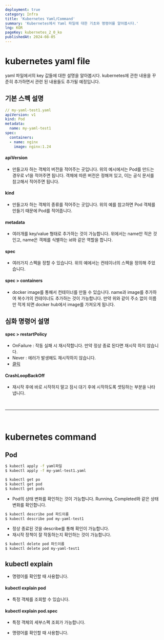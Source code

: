 ```yaml
---
deployment: true
category: Infra
title: 'Kubernetes Yaml/Command'
summary: 'Kubernetes에서 Yaml 파일에 대한 기초와 명령어를 알아봅시다.'
lng: KOR
pageKey: kubernetes_2_0_ko
publishedAt: 2024-08-05
---
```


# kubernetes yaml file

yaml 파일에서의 key 값들에 대한 설명을 알아봅시다. kubernetes에 관한 내용을 꾸준히 추가하면서 관련 된 내용들도 추가될 예정입니다.

## 기본 스펙 설명

```yaml title="yaml" showLineNumbers
// my-yaml-test1.yaml
apiVersion: v1
kind: Pod
metadata:
  name: my-yaml-test1
spec:
  containers:
  - name: nginx
    image: nginx:1.24
```

#### apiVersion

- 만들고자 하는 객체의 버전을 적어주는 곳입니다. 위의 예시에서는 Pod를 만드는 경우로 v1을 적어주면 됩니다. 객체에 따른 버전은 정해져 있고, 이는 공식 문서를 참고해서 적어주면 됩니다.

#### kind

- 만들고자 하는 객체의 종류를 적어주는 곳입니다. 위의 예를 참고하면 Pod 객체를 만들기 때문에 Pod를 적어줍니다.

#### metadata

- 여러개를 key/value 형태로 추가하는 것이 가능합니다. 위에서는 name만 적은 것인고, name은 객체를 식별하는 id와 같은 역할을 합니다.

#### spec

- 여러가지 스펙을 정할 수 있습니다. 위의 예에서는 컨테이너의 스펙을 정의해 주었습니다.

#### spec > containers

- docker image를 통해서 컨테이너를 만들 수 있습니다. name과 image를 추가하여 복수갸의 컨테이너도 추가하는 것이 가능합니다. 만약 위와 같이 주소 없이 이름만 적게 되면 docker hub에서 image를 가져오게 됩니다.

## 심화 명령어 설명

#### spec > restartPolicy

- OnFailure : 작동 실패 시 재시작합니다. 만약 정상 종료 된다면 재시작 하지 않습니다.
- Never : 에러가 발생해도 재시작하지 않습니다.
- <a href="/infra/ko/kubernetes/2-1.pod">
    <codeline>클릭</codeline>
  </a>

#### CrashLoopBackOff

- 재시작 후에 바로 시작하지 말고 잠시 대기 후에 시작하도록 셋팅하는 부분을 나타냅니다.

<br />
<hr />
<br />

# kubernetes command

## Pod

```bash title="yaml로 pod 생성" showLineNumbers
$ kubectl apply -f yaml파일
$ kubectl apply -f my-yaml-test1.yaml
```

```bash title="생성된 pod 확인" showLineNumbers
$ kubectl get po
$ kubectl get pod
$ kubectl get pods
```

- Pod의 상태 변화를 확인하는 것이 가능합니다. <codeline>Running</codeline>, <codeline>Completed</codeline>와 같은 상태 변화를 확인합니다.

```bash title="생성된 pod 상세정보 확인" showLineNumbers
$ kubectl describe pod 파드이름
$ kubectl describe pod my-yaml-test1
```

- 정상 종료된 것을 describe를 통해 확인이 가능합니다.
- 재시작 정책이 잘 작동하는지 확인하는 것이 가능합니다.

```bash title="생성된 pod 삭제" showLineNumbers
$ kubectl delete pod 파드이름
$ kubectl delete pod my-yaml-test1
```

## kubectl explain

- 명령어를 확인할 때 사용합니다.

#### kubectl explain pod

- 특정 객체를 조회할 수 있습니다.

#### kubectl explain pod.spec

- 특정 객체의 세부스펙 조회가 가능합니다.

- 명령어를 확인할 때 사용합니다.
